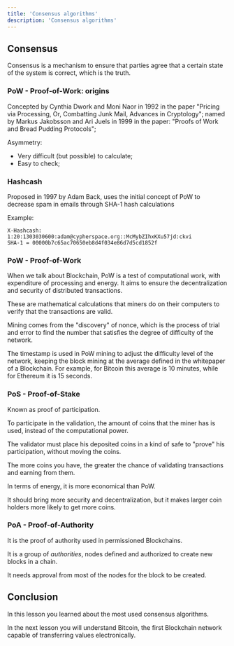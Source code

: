 ---
title: 'Consensus algorithms'
description: 'Consensus algorithms'
---

## Consensus

Consensus is a mechanism to ensure that parties agree that a certain state of the system is correct, which is the truth.

### PoW - Proof-of-Work: origins

Concepted by Cynthia Dwork and Moni Naor in 1992 in the paper "Pricing via Processing, Or, Combatting Junk Mail, Advances in Cryptology";
named by Markus Jakobsson and Ari Juels in 1999 in the paper: "Proofs of Work and Bread Pudding Protocols";

Asymmetry:

- Very difficult (but possible) to calculate;
- Easy to check;

### Hashcash

Proposed in 1997 by Adam Back, uses the initial concept of PoW
to decrease spam in emails through SHA-1 hash calculations

Example:

```
X-Hashcash: 1:20:1303030600:adam@cypherspace.org::McMybZIhxKXu57jd:ckvi
SHA-1 = 00000b7c65ac70650eb8d4f034e86d7d5cd1852f
```

### PoW - Proof-of-Work

When we talk about Blockchain, PoW is a test of computational work, with expenditure of processing and energy.
It aims to ensure the decentralization and security of distributed transactions.

These are mathematical calculations that miners do on their computers to verify that the transactions are valid.

Mining comes from the "discovery" of nonce,
which is the process of trial and error to find the number that satisfies the degree of difficulty of the network.

The timestamp is used in PoW mining to adjust the difficulty level of the network,
keeping the block mining at the average defined in the whitepaper of a Blockchain.
For example, for Bitcoin this average is 10 minutes, while for Ethereum it is 15 seconds.

### PoS - Proof-of-Stake

Known as proof of participation.

To participate in the validation, the amount of coins that the miner has is used, instead of the computational power.

The validator must place his deposited coins in a kind of safe to "prove" his participation, without moving the coins.

The more coins you have, the greater the chance of validating transactions and earning from them.

In terms of energy, it is more economical than PoW.

It should bring more security and decentralization, but it makes larger coin holders more likely to get more coins.

### PoA - Proof-of-Authority

It is the proof of authority used in permissioned Blockchains.

It is a group of _authorities_, nodes defined and authorized to create new blocks in a chain.

It needs approval from most of the nodes for the block to be created.

## Conclusion

In this lesson you learned about the most used consensus algorithms.

In the next lesson you will understand Bitcoin, the first Blockchain network capable of transferring values electronically.
